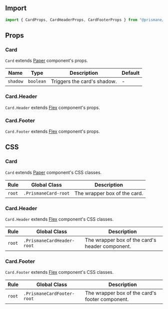## Import

```js
import { CardProps, CardHeaderProps, CardFooterProps } from "@prismane/core";
```

## Props

### Card

`Card` extends [Paper](/docs/components-api/data-display/paper-api) component's props.

| Name     | Type      | Description                 | Default |
| -------- | --------- | --------------------------- | ------- |
| `shadow` | `boolean` | Triggers the card's shadow. | -       |

### Card.Header

`Card.Header` extends [Flex](/docs/components-api/layout/flex-api) component's props.

### Card.Footer

`Card.Footer` extends [Flex](/docs/components-api/layout/flex-api) component's props.

## CSS

### Card

`Card` extends [Paper](/docs/components-api/data-display/paper-api) component's CSS classes.

| Rule   | Global Class         | Description                  |
| ------ | -------------------- | ---------------------------- |
| `root` | `.PrismaneCard-root` | The wrapper box of the card. |

### Card.Header

`Card.Header` extends [Flex](/docs/components-api/layout/flex-api) component's CSS classes.

| Rule   | Global Class               | Description                                     |
| ------ | -------------------------- | ----------------------------------------------- |
| `root` | `.PrismaneCardHeader-root` | The wrapper box of the card's header component. |

### Card.Footer

`Card.Footer` extends [Flex](/docs/components-api/layout/flex-api) component's CSS classes.

| Rule   | Global Class               | Description                                     |
| ------ | -------------------------- | ----------------------------------------------- |
| `root` | `.PrismaneCardFooter-root` | The wrapper box of the card's footer component. |
